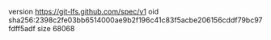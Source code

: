 version https://git-lfs.github.com/spec/v1
oid sha256:2398c2fe03bb6514000ae9b2f196c41c83f5acbe206156cddf79bc97fdff5adf
size 68068
